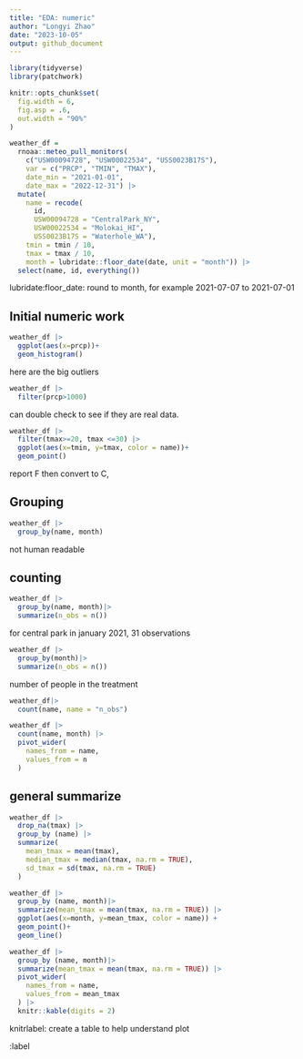 ```yaml
---
title: "EDA: numeric"
author: "Longyi Zhao"
date: "2023-10-05"
output: github_document 
---
```


```r
library(tidyverse)
library(patchwork)

knitr::opts_chunk$set(
  fig.width = 6,
  fig.asp = .6,
  out.width = "90%"
)
```

```r
weather_df = 
  rnoaa::meteo_pull_monitors(
    c("USW00094728", "USW00022534", "USS0023B17S"),
    var = c("PRCP", "TMIN", "TMAX"), 
    date_min = "2021-01-01",
    date_max = "2022-12-31") |>
  mutate(
    name = recode(
      id, 
      USW00094728 = "CentralPark_NY", 
      USW00022534 = "Molokai_HI",
      USS0023B17S = "Waterhole_WA"),
    tmin = tmin / 10,
    tmax = tmax / 10, 
    month = lubridate::floor_date(date, unit = "month")) |>
  select(name, id, everything())
```
lubridate:floor_date: round to month, for example 2021-07-07 to 2021-07-01


## Initial numeric work

```r
weather_df |>
  ggplot(aes(x=prcp))+
  geom_histogram()
```

here are the big outliers

```r
weather_df |>
  filter(prcp>1000)
```
can double check to see if they are real data. 

```r
weather_df |>
  filter(tmax>=20, tmax <=30) |>
  ggplot(aes(x=tmin, y=tmax, color = name))+
  geom_point()
```
report F then convert to C, 

## Grouping

```r
weather_df |>
  group_by(name, month)
```
not human readable 

## counting

```r
weather_df |>
  group_by(name, month)|>
  summarize(n_obs = n())
```
for central park in january 2021, 31 observations

```r
weather_df |>
  group_by(month)|>
  summarize(n_obs = n())
```
number of people in the treatment 

```r
weather_df|>
  count(name, name = "n_obs")
```

```r
weather_df |>
  count(name, month) |>
  pivot_wider(
    names_from = name, 
    values_from = n
  )
```

## general summarize

```r
weather_df |>
  drop_na(tmax) |>
  group_by (name) |>
  summarize(
    mean_tmax = mean(tmax), 
    median_tmax = median(tmax, na.rm = TRUE), 
    sd_tmax = sd(tmax, na.rm = TRUE)
  ) 

```


```r
weather_df |>
  group_by (name, month)|>
  summarize(mean_tmax = mean(tmax, na.rm = TRUE)) |>
  ggplot(aes(x=month, y=mean_tmax, color = name)) +
  geom_point()+
  geom_line()
```

```r
weather_df |>
  group_by (name, month)|>
  summarize(mean_tmax = mean(tmax, na.rm = TRUE)) |>
  pivot_wider(
    names_from = name, 
    values_from = mean_tmax
  ) |>
  knitr::kable(digits = 2)
```
knitrlabel: create a table to help understand plot

:label


















